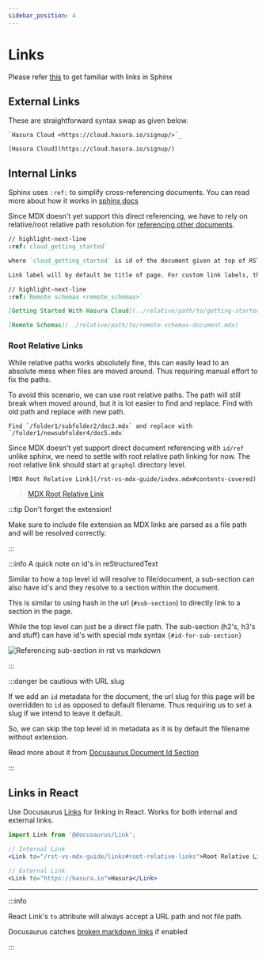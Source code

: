 ```yaml
---
sidebar_position: 4
---
```



# Links

Please refer [this](https://www.sphinx-doc.org/en/master/usage/restructuredtext/basics.html?highlight=links#hyperlinks) to get familiar with links in Sphinx

## External Links

These are straightforward syntax swap as given below.

<Tabs>
  <TabItem value="sphinx" label="Sphinx - RST" default>

    `Hasura Cloud <https://cloud.hasura.io/signup/>`_

  </TabItem>
  <TabItem value="docusaurus" label="Docusaurus - MDX">

    [Hasura Cloud](https://cloud.hasura.io/signup/)

  </TabItem>
</Tabs>

## Internal Links

Sphinx uses `:ref:` to simplify cross-referencing documents. You can read more about how it works in [sphinx docs](https://www.sphinx-doc.org/en/master/usage/restructuredtext/roles.html#ref-role)

Since MDX doesn't yet support this direct referencing, we have to rely on relative/root relative path resolution for [referencing other documents](https://docusaurus.io/docs/docs-markdown-features#referencing-other-documents).

<Tabs>
  <TabItem value="sphinx" label="Sphinx - RST" default>

```rest
// highlight-next-line
:ref:`cloud_getting_started`

where `cloud_getting_started` is id of the document given at top of RST file.

Link label will by default be title of page. For custom link labels, the syntax might look like below.

// highlight-next-line
:ref:`Remote schemas <remote_schemas>`
```

  </TabItem>
  <TabItem value="docusaurus" label="Docusaurus - MDX">

```markdown
[Getting Started With Hasura Cloud](../relative/path/to/getting-started-document.mdx)

[Remote Schemas](../relative/path/to/remote-schemas-document.mdx)
```

  </TabItem>
</Tabs>

### Root Relative Links

While relative paths works absolutely fine, this can easily lead to an absolute mess when files are moved around. Thus requiring manual effort to fix the paths.

To avoid this scenario, we can use root relative paths. The path will still break when moved around, but it is lot easier to find and replace. Find with old path and replace with new path.

```
Find `/folder1/subfolder2/doc3.mdx` and replace with `/folder1/newsubfolder4/doc5.mdx`
```

Since MDX doesn't yet support direct document referencing with `id/ref` unlike sphinx, we need to settle with root relative path linking for now. The root relative link should start at `graphql` directory level.

```
[MDX Root Relative Link](/rst-vs-mdx-guide/index.mdx#contents-covered)
```

> [MDX Root Relative Link](/rst-vs-mdx-guide/index.mdx#contents-covered)

:::tip Don't forget the extension!

Make sure to include file extension as MDX links are parsed as a file path and will be resolved correctly.

:::

:::info A quick note on id's in reStructuredText

Similar to how a top level id will resolve to file/document, a sub-section can also have id's and they resolve to a section within the document.

This is similar to using hash in the url (`#sub-section`) to directly link to a section in the page.

While the top level can just be a direct file path. The sub-section (h2's, h3's and stuff) can have id's with special mdx syntax `{#id-for-sub-section}`

![Referencing sub-section in rst vs markdown](/img/rst-vs-mdx-guide/link-sub-section-ids.png)

:::

:::danger be cautious with URL slug

If we add an `id` metadata for the document, the url slug for this page will be overridden to `id` as opposed to default filename. Thus requiring us to set a slug if we intend to leave it default.

So, we can skip the top level id in metadata as it is by default the filename without extension.

Read more about it from [Docusaurus Document Id Section](https://docusaurus.io/docs/docs-introduction#document-id)

:::


## Links in React

Use Docusaurus [Links](https://docusaurus.io/docs/docusaurus-core#link) for linking in React. Works for both internal and external links.

```jsx
import Link from '@docusaurus/Link';

// Internal Link
<Link to="/rst-vs-mdx-guide/links#root-relative-links">Root Relative Links</Link>

// External Link
<Link to="https://hasura.io">Hasura</Link>
```

<hr />

:::info

React Link's `to` attribute will always accept a URL path and not file path.

Docusaurus catches [broken markdown links](https://docusaurus.io/docs/api/docusaurus-config#onbrokenmarkdownlinks) if enabled

:::
